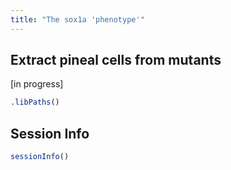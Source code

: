 ```yaml
---
title: "The sox1a 'phenotype'"
---
```


## Extract pineal cells from mutants

\[in progress\]

```r
.libPaths()
```

## Session Info

```r
sessionInfo()
```
